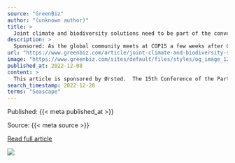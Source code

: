 ```yaml
---
source: "GreenBiz"
author: "(unknown author)"
title: >
  Joint climate and biodiversity solutions need to be part of the conversation
description: >
  Sponsored: As the global community meets at COP15 a few weeks after COP27, we have the opportunity to address the climate and biodiversity crises together.
url: "https://www.greenbiz.com/article/joint-climate-and-biodiversity-solutions-need-be-part-conversation"
image: "https://www.greenbiz.com/sites/default/files/styles/og_image_1200x630/public/2022-12/19_Sorne%20Wind%20Farm_Donegal_Ireland_COD2006-1200px.jpg?itok=C9EliJtF"
published_at: 2022-12-08
content: >
  This article is sponsored by Ørsted.  The 15th Conference of the Parties to the United Nations Convention on Biological Diversity (CBD), or COP15, kicked off this week in Montreal, following hot on t… [+7068 chars]
search_timestamp: 2022-12-28
terms: "Seascape"
---
```



Published: {{< meta published_at >}}


Source: {{< meta source >}}


[Read full article]({{< meta url >}})



![](`r rmarkdown::metadata$image[1]`)
